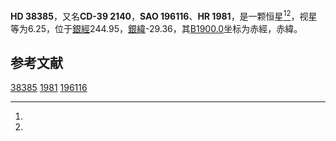{{Starbox begin
| name = HD 38385
}}
{{Starbox observe
| epoch = [[J2000.0|J2000.0]]
| constell = {{星座名待查}}<ref name=SIMBAD>{{cite web
 | url=http://simbad.u-strasbg.fr/simbad/sim-id?Ident=HR+1981
 | title=Pulsating variable Star
 | publisher=Centre de Données astronomiques de Strasbourg
 | work=SIMBAD
 | accessdate=2012-07-13
 | archive-date=2016-03-19
 | archive-url=https://web.archive.org/web/20160319021050/http://simbad.u-strasbg.fr/simbad/sim-id?Ident=HR+1981
 | dead-url=no
 }}</ref><ref name=DATA>{{cite web
 | url=http://vizier.u-strasbg.fr/viz-bin/VizieR-5?-out.add=.&-source=5050&-corr=PK=HR&-out.max=9999&HR=1981
 | title=VizieR Detailed Page
 | accessdate=2012-07-13
 | archive-date=2016-03-05
 | archive-url=https://web.archive.org/web/20160305020626/http://vizier.u-strasbg.fr/viz-bin/VizieR-5?-out.add=.&-source=5050&-corr=PK=HR&-out.max=9999&HR=1981
 | dead-url=no
 }}</ref>
| 星官 = 
| ra = {{RA|5|43|30.2}}<ref name=SIMBAD /><ref name=DATA />
| dec = {{DEC|-39|24|25}}<ref name=SIMBAD /><ref name=DATA />
| appmag_v = 6.25<ref name=SIMBAD /><ref name=DATA />
}}
{{Starbox character
| class = F3V<ref name=SIMBAD /><ref name=DATA />
| b-v = 0.37<ref name=SIMBAD /><ref name=DATA />
| u-b = <ref name=SIMBAD /><ref name=DATA />
| r-i = <ref name=SIMBAD /><ref name=DATA />
| variable = 
}}
{{Starbox astrometry
| radial_v = 
| prop_mo_ra = 13
| parallax = 
| p_error = 
}}
{{Starbox catalog
| names =CD-39 2140，[[SAO星表|SAO]] 196116，[[HD星表|HD]] 38385，[[HR星表|HR]] 1981}}
{{Starbox reference |Simbad=HR+1981}}
{{Starbox end}}

'''HD 38385'''，又名'''CD-39 2140'''，'''SAO 196116'''、'''HR 1981'''，是一颗恒星<ref name=SIMBAD /><ref name=DATA />，视星等为6.25，位于[[銀道座標系|銀經]]244.95，[[銀道座標系|銀緯]]-29.36，其[[B1900.0|B1900.0]]坐标为赤經{{RA|5|40|11.9}}，赤緯{{DEC|-39|-29.36|4}}。

== 参考文献 ==
{{reflist}}

{{star-stub}}

[[Category:HD和HDE天體|38385]]
[[Category:HR天體|1981]]
[[Category:SAO天體|196116]]